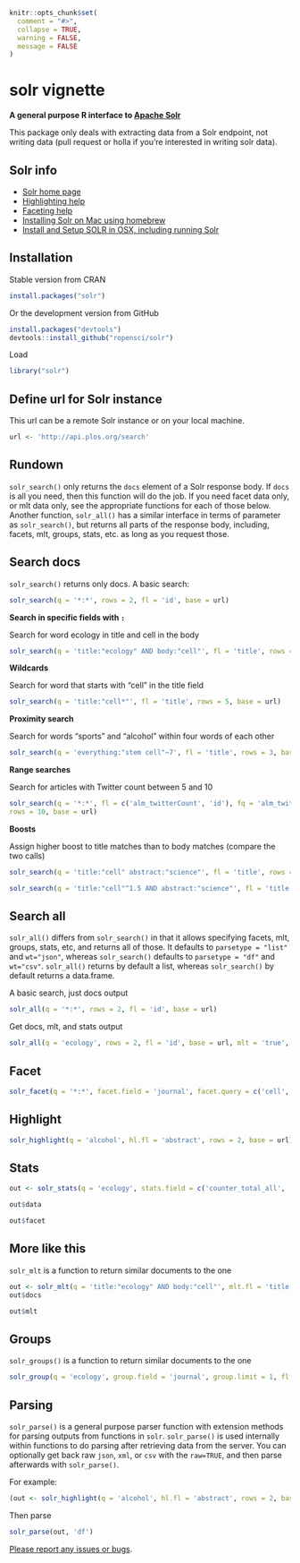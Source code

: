 <!--
%\VignetteEngine{knitr::knitr}
%\VignetteIndexEntry{solr vignette}
%\VignetteEncoding{UTF-8}
-->

```r
knitr::opts_chunk$set(
  comment = "#>",
  collapse = TRUE,
  warning = FALSE,
  message = FALSE
)
```

solr vignette
======

**A general purpose R interface to [Apache Solr](http://lucene.apache.org/solr/)**

This package only deals with extracting data from a Solr endpoint, not writing data (pull request or holla if you're interested in writing solr data).

## Solr info

+ [Solr home page](http://lucene.apache.org/solr/)
+ [Highlighting help](http://wiki.apache.org/solr/HighlightingParameters)
+ [Faceting help](http://wiki.apache.org/solr/SimpleFacetParameters)
+ [Installing Solr on Mac using homebrew](http://ramlev.dk/blog/2012/06/02/install-apache-solr-on-your-mac/)
+ [Install and Setup SOLR in OSX, including running Solr](http://risnandar.wordpress.com/2013/09/08/how-to-install-and-setup-apache-lucene-solr-in-osx/)

## Installation

Stable version from CRAN

```r
install.packages("solr")
```

Or the development version from GitHub

```r
install.packages("devtools")
devtools::install_github("ropensci/solr")
```

Load

```r
library("solr")
```

## Define url for Solr instance

This url can be a remote Solr instance or on your local machine.

```r
url <- 'http://api.plos.org/search'
```

## Rundown

`solr_search()` only returns the `docs` element of a Solr response body. If `docs` is 
all you need, then this function will do the job. If you need facet data only, or mlt 
data only, see the appropriate functions for each of those below. Another function, 
`solr_all()` has a similar interface in terms of parameter as `solr_search()`, but 
returns all parts of the response body, including, facets, mlt, groups, stats, etc.
as long as you request those. 

## Search docs

`solr_search()` returns only docs. A basic search:

```r
solr_search(q = '*:*', rows = 2, fl = 'id', base = url)
```

__Search in specific fields with `:`__ 

Search for word ecology in title and cell in the body

```r
solr_search(q = 'title:"ecology" AND body:"cell"', fl = 'title', rows = 5, base = url)
```

__Wildcards__ 

Search for word that starts with "cell" in the title field

```r
solr_search(q = 'title:"cell*"', fl = 'title', rows = 5, base = url)
```

__Proximity search__

Search for words "sports" and "alcohol" within four words of each other

```r
solr_search(q = 'everything:"stem cell"~7', fl = 'title', rows = 3, base = url)
```

__Range searches__

Search for articles with Twitter count between 5 and 10

```r
solr_search(q = '*:*', fl = c('alm_twitterCount', 'id'), fq = 'alm_twitterCount:[5 TO 50]', 
rows = 10, base = url)
```

__Boosts__

Assign higher boost to title matches than to body matches (compare the two calls)

```r
solr_search(q = 'title:"cell" abstract:"science"', fl = 'title', rows = 3, base = url)
```

```r
solr_search(q = 'title:"cell"^1.5 AND abstract:"science"', fl = 'title', rows = 3, base = url)
```

## Search all

`solr_all()` differs from `solr_search()` in that it allows specifying facets, mlt, groups, 
stats, etc, and returns all of those. It defaults to `parsetype = "list"` and `wt="json"`, 
whereas `solr_search()` defaults to `parsetype = "df"` and `wt="csv"`. `solr_all()` returns 
by default a list, whereas `solr_search()` by default returns a data.frame.

A basic search, just docs output

```r
solr_all(q = '*:*', rows = 2, fl = 'id', base = url)
```

Get docs, mlt, and stats output

```r
solr_all(q = 'ecology', rows = 2, fl = 'id', base = url, mlt = 'true', mlt.count = 2, mlt.fl = 'abstract', stats = 'true', stats.field = 'counter_total_all')
```


## Facet

```r
solr_facet(q = '*:*', facet.field = 'journal', facet.query = c('cell', 'bird'), base = url)
```

## Highlight

```r
solr_highlight(q = 'alcohol', hl.fl = 'abstract', rows = 2, base = url)
```

## Stats

```r
out <- solr_stats(q = 'ecology', stats.field = c('counter_total_all', 'alm_twitterCount'), stats.facet = c('journal', 'volume'), base = url)
```

```r
out$data
```

```r
out$facet
```

## More like this

`solr_mlt` is a function to return similar documents to the one

```r
out <- solr_mlt(q = 'title:"ecology" AND body:"cell"', mlt.fl = 'title', mlt.mindf = 1, mlt.mintf = 1, fl = 'counter_total_all', rows = 5, base = url)
out$docs
```

```r
out$mlt
```

## Groups

`solr_groups()` is a function to return similar documents to the one

```r
solr_group(q = 'ecology', group.field = 'journal', group.limit = 1, fl = c('id', 'alm_twitterCount'), base = url)
```

## Parsing

`solr_parse()` is a general purpose parser function with extension methods for parsing outputs from functions in `solr`. `solr_parse()` is used internally within functions to do parsing after retrieving data from the server. You can optionally get back raw `json`, `xml`, or `csv` with the `raw=TRUE`, and then parse afterwards with `solr_parse()`.

For example:

```r
(out <- solr_highlight(q = 'alcohol', hl.fl = 'abstract', rows = 2, base = url, raw = TRUE))
```

Then parse

```r
solr_parse(out, 'df')
```

[Please report any issues or bugs](https://github.com/ropensci/solr/issues).
